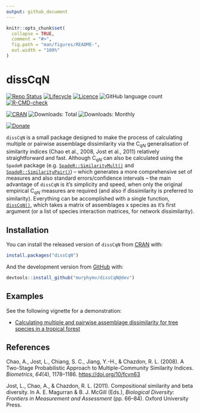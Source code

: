 ```yaml
---
output: github_document
---
```


<!-- README.md is generated from README.Rmd. Please edit that file -->

```r
knitr::opts_chunk$set(
  collapse = TRUE,
  comment = "#>",
  fig.path = "man/figures/README-",
  out.width = "100%"
)
```

# dissCqN

<!-- badges: start -->

[![Repo Status](https://www.repostatus.org/badges/latest/active.svg)](https://www.repostatus.org/) [![Lifecycle](https://img.shields.io/badge/lifecycle-experimental-orange.svg?label=Lifecycle)](https://lifecycle.r-lib.org/articles/stages.html) [![Licence](https://img.shields.io/badge/License-GPL3-green.svg)](https://www.gnu.org/licenses/gpl-3.0.en.html) ![GitHub language count](https://img.shields.io/github/languages/count/murphymv/dissCqN?label=Languages) [![R-CMD-check](https://github.com/murphymv/dissCqN/workflows/R-CMD-check/badge.svg)](https://github.com/murphymv/dissCqN/actions)

[![CRAN](https://www.r-pkg.org/badges/version/dissCqN?color=blue)](https://CRAN.R-project.org/package=dissCqN) ![Downloads: Total](http://cranlogs.r-pkg.org/badges/grand-total/dissCqN) ![Downloads: Monthly](https://cranlogs.r-pkg.org/badges/dissCqN)

[![Donate](https://img.shields.io/badge/PayPal-Donate%20to%20Author-yellow.svg)](https://paypal.me/murphymv1)

<!-- badges: end -->

`dissCqN` is a small package designed to make the process of calculating multiple or pairwise assemblage dissimilarity via the C<sub>*qN*</sub> generalisation of similarity indices (Chao et al., 2008, Jost et al., 2011) relatively straightforward and fast. Although C<sub>*qN*</sub> can also be calculated using the `SpadeR` package (e.g. [`SpadeR::SimilarityMult()`](https://rdrr.io/cran/SpadeR/man/SimilarityMult.html) and [`SpadeR::SimilarityPair()`](https://rdrr.io/cran/SpadeR/man/SimilarityPair.html)) – which generates a more comprehensive set of measures and also standard errors/confidence intervals – the main advantage of `dissCqN` is it's simplicity and speed, when only the original empirical C<sub>*qN*</sub> measures are required (and also if dissimilarity is preferred to similarity). Everything can be accomplished with a single function, [`dissCqN()`](https://murphymv.github.io/dissCqN/reference/dissCqN.html), which takes a matrix of assemblages x species as it's first argument (or a list of species interaction matrices, for network dissimilarity).

## Installation

You can install the released version of `dissCqN` from [CRAN](https://CRAN.R-project.org) with:

``` r
install.packages("dissCqN")
```

And the development version from [GitHub](https://github.com/) with:

``` r
devtools::install_github("murphymv/dissCqN@dev")
```

## Examples

See the following vignette for a demonstration:

-   [Calculating multiple and pairwise assemblage dissimilarity for tree species in a tropical forest](https://murphymv.github.io/dissCqN/articles/dissCqN.html)

## References

Chao, A., Jost, L., Chiang, S. C., Jiang, Y.-H., & Chazdon, R. L. (2008). A Two-Stage Probabilistic Approach to Multiple-Community Similarity Indices. *Biometrics*, *64*(4), 1178–1186. <https://doi.org/10/fcvn63>

Jost, L., Chao, A., & Chazdon, R. L. (2011). Compositional similarity and beta diversity. In A. E. Magurran & B. J. McGill (Eds.), *Biological Diversity: Frontiers in Measurement and Assessment* (pp. 66–84). Oxford University Press.
